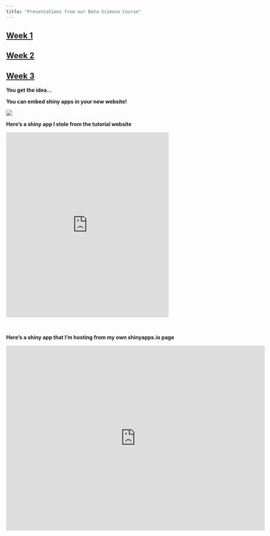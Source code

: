 ```yaml
---
title: "Presentations from our Data Science Course"
---
```



## [Week 1](general_programming.html)
## [Week 2](data_wrangling_in_R.html)
## [Week 3](data_visualization_final.html)

__You get the idea...__

__You can embed shiny apps in your new website!__

![](pics/nbc_shiny.gif)

__Here's a shiny app I stole from the tutorial website__

<iframe src="https://shiny.rstudio.com/gallery/faithful.html" style="border: none; width: 440px; height: 500px"></iframe>

<br>

__Here's a shiny app that I'm hosting from my own shinyapps.io page__

<iframe src="https://schavez.shinyapps.io/shinytest/" style="border: none; width: 700px; height: 500px"></iframe>